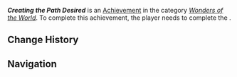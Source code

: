 {{Achievement Infobox
|id           = 81565
|order id     = 1560
|category     = Wonders of the World
|description  = Choose the direction you wish to take.
|requirements = Complete ''[[An Omen of Annihilation and the Final Entreaty]]''
|primogems    = 5
|tracking     = 
|topic        = 
|type         = 
|quest        = An Omen of Annihilation and the Final Entreaty
|hidden       = 1
}}
'''''Creating the Path Desired''''' is an [[Achievement]] in the category ''[[Wonders of the World]]''. To complete this achievement, the player needs to complete the {{Quest|An Omen of Annihilation and the Final Entreaty}}.

<!--
==Gameplay Notes==
* 
-->

==Change History==
{{Change History|5.5}}

==Navigation==
{{Achievement Navbox}}